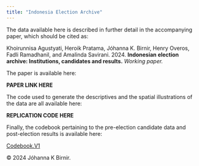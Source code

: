 ```yaml
---
title: "Indonesia Election Archive"
---
```


The data available here is described in further detail in the accompanying paper, which should be cited as:

Khoirunnisa Agustyati, Heroik Pratama, Jóhanna K. Birnir, Henry Overos, Fadli Ramadhanil, and Amalinda Savirani. 2024. **Indonesian election archive: Institutions, candidates and results.** *Working paper.*

The paper is available here:

**PAPER LINK HERE** 

The code used to generate the descriptives and the spatial illustrations of the data are all available here:

**REPLICATION CODE HERE** 

Finally, the codebook pertaining to the pre-election candidate data and post-election results is available here:

[Codebook.V1](Codebook.V1.pdf)


© 2024 Jóhanna K Birnir.
